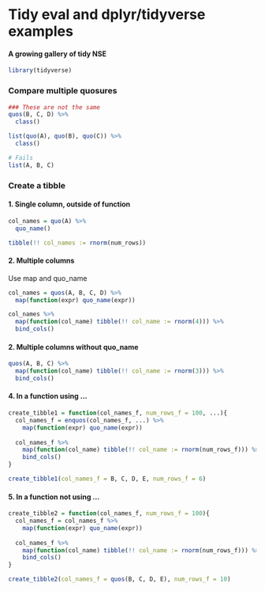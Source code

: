 # Tidy eval and dplyr/tidyverse examples
#### A growing gallery of tidy NSE
```{r boilerplate}
library(tidyverse)
```
### Compare multiple quosures
```{r Sample Data}
### These are not the same
quos(B, C, D) %>% 
  class()

list(quo(A), quo(B), quo(C)) %>% 
  class()

# Fails
list(A, B, C)
```
### Create a tibble
#### 1. Single column, outside of function
```{r}
col_names = quo(A) %>% 
  quo_name()

tibble(!! col_names := rnorm(num_rows))
```
#### 2. Multiple columns 
Use map and quo_name
```{r}
col_names = quos(A, B, C, D) %>% 
  map(function(expr) quo_name(expr))

col_names %>% 
  map(function(col_name) tibble(!! col_name := rnorm(4))) %>% 
  bind_cols()
```
#### 2. Multiple columns without quo_name
```{r}
quos(A, B, C) %>% 
  map(function(col_name) tibble(!! col_name := rnorm(3))) %>% 
  bind_cols()
```
#### 4. In a function using ...
```{r}
create_tibble1 = function(col_names_f, num_rows_f = 100, ...){
  col_names_f = enquos(col_names_f, ...) %>% 
    map(function(expr) quo_name(expr))
  
  col_names_f %>%
    map(function(col_name) tibble(!! col_name := rnorm(num_rows_f))) %>% 
    bind_cols()
}

create_tibble1(col_names_f = B, C, D, E, num_rows_f = 6)
```
#### 5. In a function not using ...
```{r}
create_tibble2 = function(col_names_f, num_rows_f = 100){
  col_names_f = col_names_f %>% 
    map(function(expr) quo_name(expr))
  
  col_names_f %>%
    map(function(col_name) tibble(!! col_name := rnorm(num_rows_f))) %>% 
    bind_cols()
}

create_tibble2(col_names_f = quos(B, C, D, E), num_rows_f = 10)
```


